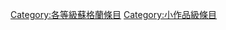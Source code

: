 {{Articles by Quality|topic=蘇格蘭|project=蘇格蘭|format=toc}}
[[Category:各等級蘇格蘭條目|Category:各等級蘇格蘭條目]]
[[Category:小作品級條目|Category:小作品級條目]]
